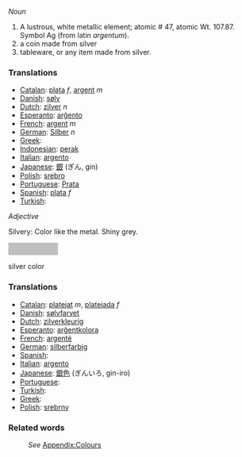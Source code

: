 ''Noun''

# A lustrous, white metallic element; atomic # 47, atomic Wt. 107.87. Symbol Ag (from latin ''argentum'').
# a coin made from silver
# tableware, or any item made from silver.


===Translations===

* [[Catalan]]: [[plata]] ''f'', [[argent]] ''m''
* [[Danish]]: [[sølv]]
* [[Dutch]]: [[zilver]] ''n''
* [[Esperanto]]: [[arĝento]]
* [[French]]: [[argent]] ''m''
* [[German]]: [[Silber]] ''n''
* [[Greek]]: [[]]
* [[Indonesian]]: [[perak]]
* [[Italian]]: [[argento]]
* [[Japanese]]: [[銀]] (ぎん, gin)
* [[Polish]]: [[srebro]]
* [[Portuguese]]: [[Prata]]
* [[Spanish]]: [[plata]] ''f''
* [[Turkish]]: [[]]


''Adjective''

Silvery: Color like the metal. Shiny grey.

<div style="background-color:#C0C0C0; width:100px; height:25px;text-align:center">&nbsp;</div>silver color

===Translations===

* [[Catalan]]: [[platejat]] ''m'', [[platejada]] ''f''
* [[Danish]]: [[sølvfarvet]]
* [[Dutch]]: [[zilverkleurig]]
* [[Esperanto]]: [[arĝentkolora]]
* [[French]]: [[argenté]]
* [[German]]: [[silberfarbig]]
* [[Spanish]]: [[]]
* [[Italian]]: [[argento]]
* [[Japanese]]: [[銀色]] (ぎんいろ, gin-iro)
* [[Portuguese]]: [[]]
* [[Turkish]]: [[]]
* [[Greek]]: [[]]
* [[Polish]]: [[srebrny]]

===Related words===
:''See'' [[Wiktionary_Appendix:Colours|Appendix:Colours]]
